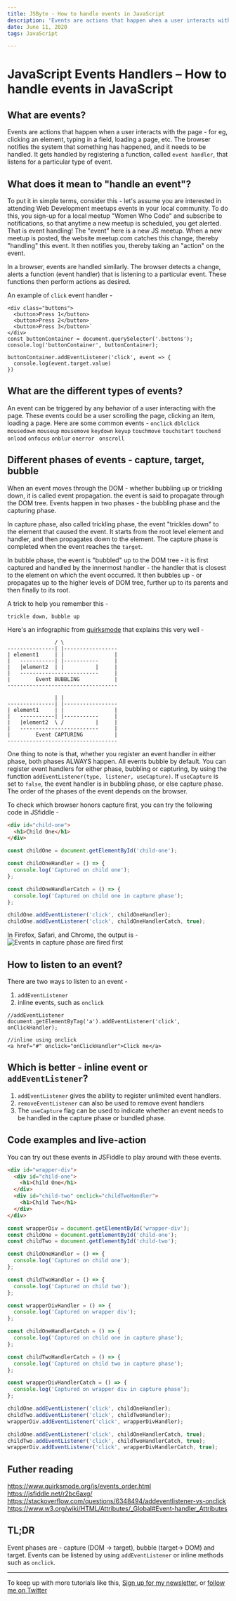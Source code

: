 ```yaml
---
title: JSByte - How to handle events in JavaScript
description: 'Events are actions that happen when a user interacts with the page. The browser notifies the system that something has happened, and it needs to be handled. It gets handled by registering a function, called `event handler`, that listens for a particular type of event.'
date: June 11, 2020
tags: JavaScript

---
```


# JavaScript Events Handlers – How to handle events in JavaScript

## What are events?

Events are actions that happen when a user interacts with the page - for eg, clicking an element, typing in a field, loading a page, etc. The browser notifies the system that something has happened, and it needs to be handled. It gets handled by registering a function, called `event handler`, that listens for a particular type of event.

## What does it mean to "handle an event"?

To put it in simple terms, consider this - let's assume you are interested in attending Web Development meetups events in your local community. To do this, you sign-up for a local meetup "Women Who Code" and subscribe to notifications, so that anytime a new meetup is scheduled, you get alerted. That is event handling! The "event" here is a new JS meetup. When a new meetup is posted, the website meetup.com catches this change, thereby "handling" this event. It then notifies you, thereby taking an "action" on the event.

In a browser, events are handled similarly. The browser detects a change, alerts a function (event handler) that is listening to a particular event. These functions then perform actions as desired.

An example of `click` event handler -

```
<div class="buttons">
  <button>Press 1</button>
  <button>Press 2</button>
  <button>Press 3</button>`
</div>
const buttonContainer = document.querySelector('.buttons');
console.log('buttonContainer', buttonContainer);

buttonContainer.addEventListener('click', event => {
  console.log(event.target.value)
})

```

## What are the different types of events?

An event can be triggered by any behavior of a user interacting with the page. These events could be a user scrolling the page, clicking an item, loading a page. Here are some common events - `onclick` `dblclick` `mousedown` `mouseup` `mousemove` `keydown` `keyup` `touchmove` `touchstart` `touchend` `onload` `onfocus` `onblur` `onerror ` `onscroll`

## Different phases of events - capture, target, bubble

When an event moves through the DOM - whether bubbling up or trickling down, it is called event propagation. the event is said to propagate through the DOM tree. Events happen in two phases - the bubbling phase and the capturing phase.

In capture phase, also called trickling phase, the event "trickles down" to the element that caused the event. It starts from the root level element and handler, and then propagates down to the element. The capture phase is completed when the event reaches the `target`.

In bubble phase, the event is "bubbled" up to the DOM tree - it is first captured and handled by the innermost handler - the handler that is closest to the element on which the event occurred. It then bubbles up - or propagates up to the higher levels of DOM tree, further up to its parents and then finally to its root.

A trick to help you remember this -

```
trickle down, bubble up
```

Here's an infographic from [quirksmode](https://www.quirksmode.org/js/events_order.html) that explains this very well -

```
               / \
---------------| |-----------------
| element1     | |                |
|   -----------| |-----------     |
|   |element2  | |          |     |
|   -------------------------     |
|        Event BUBBLING           |
-----------------------------------

               | |
---------------| |-----------------
| element1     | |                |
|   -----------| |-----------     |
|   |element2  \ /          |     |
|   -------------------------     |
|        Event CAPTURING          |
-----------------------------------

```

One thing to note is that, whether you register an event handler in either phase, both phases ALWAYS happen. All events bubble by default. You can register event handlers for either phase, bubbling or capturing, by using the function `addEventListener(type, listener, useCapture)`. If `useCapture` is set to `false`, the event handler is in bubbling phase, or else capture phase. The order of the phases of the event depends on the browser.

To check which browser honors capture first, you can try the following code in JSfiddle -

```html
<div id="child-one">
  <h1>Child One</h1>
</div>
```

```javascript
const childOne = document.getElementById('child-one');

const childOneHandler = () => {
  console.log('Captured on child one');
};

const childOneHandlerCatch = () => {
  console.log('Captured on child one in capture phase');
};

childOne.addEventListener('click', childOneHandler);
childOne.addEventListener('click', childOneHandlerCatch, true);
```

In Firefox, Safari, and Chrome, the output is -
![Events in capture phase are fired first](./img/events_capture_order.png)

## How to listen to an event?

There are two ways to listen to an event -

1.  `addEventListener`
2.  inline events, such as `onclick`

```
//addEventListener
document.getElementByTag('a').addEventListener('click', onClickHandler);

//inline using onclick
<a href="#" onclick="onClickHandler">Click me</a>
```

## Which is better - inline event or `addEventListener`?

1. `addEventListener` gives the ability to register unlimited event handlers.
2. `removeEventListener` can also be used to remove event handlers
3. The `useCapture` flag can be used to indicate whether an event needs to be handled in the capture phase or bundled phase.

## Code examples and live-action

You can try out these events in JSFiddle to play around with these events.

```html
<div id="wrapper-div">
  <div id="child-one">
    <h1>Child One</h1>
  </div>
  <div id="child-two" onclick="childTwoHandler">
    <h1>Child Two</h1>
  </div>
</div>
```

```javascript
const wrapperDiv = document.getElementById('wrapper-div');
const childOne = document.getElementById('child-one');
const childTwo = document.getElementById('child-two');

const childOneHandler = () => {
  console.log('Captured on child one');
};

const childTwoHandler = () => {
  console.log('Captured on child two');
};

const wrapperDivHandler = () => {
  console.log('Captured on wrapper div');
};

const childOneHandlerCatch = () => {
  console.log('Captured on child one in capture phase');
};

const childTwoHandlerCatch = () => {
  console.log('Captured on child two in capture phase');
};

const wrapperDivHandlerCatch = () => {
  console.log('Captured on wrapper div in capture phase');
};

childOne.addEventListener('click', childOneHandler);
childTwo.addEventListener('click', childTwoHandler);
wrapperDiv.addEventListener('click', wrapperDivHandler);

childOne.addEventListener('click', childOneHandlerCatch, true);
childTwo.addEventListener('click', childTwoHandlerCatch, true);
wrapperDiv.addEventListener('click', wrapperDivHandlerCatch, true);
```

## Futher reading

https://www.quirksmode.org/js/events_order.html
https://jsfiddle.net/r2bc6axg/
https://stackoverflow.com/questions/6348494/addeventlistener-vs-onclick
https://www.w3.org/wiki/HTML/Attributes/_Global#Event-handler_Attributes

## TL;DR

Event phases are - capture (DOM -> target), bubble (target-> DOM) and target.
Events can be listened by using `addEventListener` or inline methods such as `onclick`.

---

To keep up with more tutorials like this, [Sign up for my newsletter.](https://tinyletter.com/shrutikapoor) or [follow me on Twitter](https://twitter.com/shrutikapoor08)
